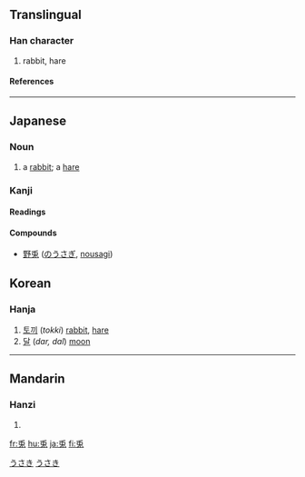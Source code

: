 {{see|兔}}

==Translingual==
===Han character===
{{Han char|rn=10|rad=儿|as=05|sn=7|four=|canj=竹中日戈 (HLAI)}}
# rabbit, hare
====References====
{{Han ref|kx=0124.240|dkj=01359|dj=0264.040|hdz=10270.050|uh=514E|ud=20814}}
----
==Japanese==
===Noun===
[[Category:1000_Japanese_basic_words|うさき]]
{{ja-noun|k|hira=うさぎ|rom=usagi|hidx=うさき}}

#a [[rabbit]]; a [[hare]]
[[Category:ja:Mammals|うさき]]
===Kanji===
{{ja-kanji|grade=|rs=儿05}}
====Readings====
{{ja-readings|on=[[と]] (to)|kun=[[うさぎ]] (usagi)}}

====Compounds====
*[[野兎]] ([[のうさぎ]], [[nousagi]])

==Korean==
===Hanja===
{{ko-hanja|hangeul=토|rv=to|mr=t'o}}

# [[토끼]] (''tokki'') [[rabbit]], [[hare]]
# [[달]] (''dar, dal'') [[moon]]

----

==Mandarin==
===Hanzi===
{{cmn-hanzi|pin=[[tù]] ([[tu4]])|wg=t'u<sup>4</sup>}}
# {{defn|Mandarin}}

[[fr:兎]]
[[hu:兎]]
[[ja:兎]]
[[fi:兎]]